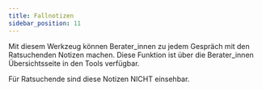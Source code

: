 ```yaml
---
title: Fallnotizen
sidebar_position: 11
---
```

Mit diesem Werkzeug können Berater_innen zu jedem Gespräch mit den Ratsuchenden Notizen machen. Diese Funktion ist über die Berater_innen Übersichtsseite in den Tools verfügbar. 

Für Ratsuchende sind diese Notizen NICHT einsehbar. 